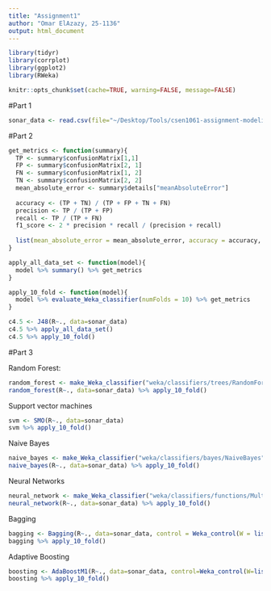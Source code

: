```yaml
---
title: "Assignment1"
author: "Omar ElAzazy, 25-1136"
output: html_document
---
```


```r
library(tidyr)
library(corrplot)
library(ggplot2)
library(RWeka)
```

```r
knitr::opts_chunk$set(cache=TRUE, warning=FALSE, message=FALSE)
```

#Part 1

```r
sonar_data <- read.csv(file="~/Desktop/Tools/csen1061-assignment-modeling/datasets/sonar.all-data.csv", sep=",")
```

#Part 2

```r
get_metrics <- function(summary){
  TP <- summary$confusionMatrix[1,1]
  FP <- summary$confusionMatrix[2, 1]
  FN <- summary$confusionMatrix[1, 2]
  TN <- summary$confusionMatrix[2, 2]
  mean_absolute_error <- summary$details["meanAbsoluteError"]
  
  accuracy <- (TP + TN) / (TP + FP + TN + FN)
  precision <- TP / (TP + FP)
  recall <- TP / (TP + FN)
  f1_score <- 2 * precision * recall / (precision + recall)
  
  list(mean_absolute_error = mean_absolute_error, accuracy = accuracy, precision = precision, recall = recall, f1_score = f1_score) %>% print()
}

apply_all_data_set <- function(model){
  model %>% summary() %>% get_metrics
}

apply_10_fold <- function(model){
  model %>% evaluate_Weka_classifier(numFolds = 10) %>% get_metrics
}
```

```r
c4.5 <- J48(R~., data=sonar_data)
c4.5 %>% apply_all_data_set()
c4.5 %>% apply_10_fold()
```

#Part 3

Random Forest:

```r
random_forest <- make_Weka_classifier("weka/classifiers/trees/RandomForest")
random_forest(R~., data=sonar_data) %>% apply_10_fold()
```

Support vector machines

```r
svm <- SMO(R~., data=sonar_data)
svm %>% apply_10_fold()
```

Naive Bayes
```r
naive_bayes <- make_Weka_classifier("weka/classifiers/bayes/NaiveBayes")
naive_bayes(R~., data=sonar_data) %>% apply_10_fold()
```

Neural Networks
```r
neural_network <- make_Weka_classifier("weka/classifiers/functions/MultilayerPerceptron")
neural_network(R~., data=sonar_data) %>% apply_10_fold()
```

Bagging
```r
bagging <- Bagging(R~., data=sonar_data, control = Weka_control(W = list(J48, M = 30)))
bagging %>% apply_10_fold()
```

Adaptive Boosting
```r
boosting <- AdaBoostM1(R~., data=sonar_data, control=Weka_control(W=list(J48,"--",M = 30)))
boosting %>% apply_10_fold()
```